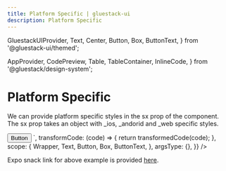 ```yaml
---
title: Platform Specific | gluestack-ui
description: Platform Specific
---
```



  GluestackUIProvider,
  Text,
  Center,
  Button,
  Box,
  ButtonText,
} from '@gluestack-ui/themed';

  AppProvider,
  CodePreview,
  Table,
  TableContainer,
  InlineCode,
} from '@gluestack/design-system';

<Meta title="Styling/Platform Specific" />

# Platform Specific

We can provide platform specific styles in the sx prop of the component. The sx prop takes an object with \_ios, \_andorid and \_web specific styles.

<AppProvider>
  <CodePreview
    showComponentRenderer={true}
    showArgsController={false}
    metaData={{
      code: `
      <Box justifyContent="center" alignItems="center" h="100%">
        <Box alignItems="center">
          <Button
            sx={{
              _ios: { bg: '$red500' },
              _web: { bg: '$green500' },
              _android: { bg: '$yellow500' },
            }}>
            <ButtonText>Button</ButtonText>
          </Button>
        </Box>
      </Box>
      `,
      transformCode: (code) => {
        return transformedCode(code);
      },
      scope: {
        Wrapper,
        Text,
        Button,
        Box,
        ButtonText,
      },
      argsType: {},
    }}
  />
</AppProvider>

<br />

Expo snack link for above example is provided [here](https://snack.expo.dev/@gluestack/gluestack-ui-platform-specific).
